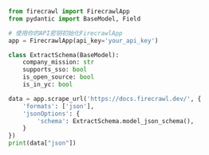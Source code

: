 ```python Python
from firecrawl import FirecrawlApp
from pydantic import BaseModel, Field

# 使用你的API密钥初始化FirecrawlApp
app = FirecrawlApp(api_key='your_api_key')

class ExtractSchema(BaseModel):
    company_mission: str
    supports_sso: bool
    is_open_source: bool
    is_in_yc: bool

data = app.scrape_url('https://docs.firecrawl.dev/', {
    'formats': ['json'],
    'jsonOptions': {
        'schema': ExtractSchema.model_json_schema(),
    }
})
print(data["json"])
```
